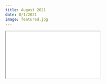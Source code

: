 ```yaml
---
title: August 2021
date: 8/1/2021
image: featured.jpg 
---
```


```{=html}
<iframe class="news ar4x3" src="aug2021.Rhtml" title="August Newsletter"></iframe>
```